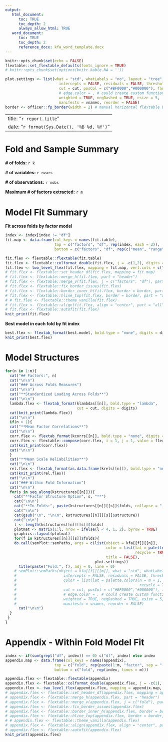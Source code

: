 ```yaml
---
output:
   html_document:
      toc: TRUE
      toc_depth: 2
      always_allow_html: TRUE
   word_document:
      toc: TRUE
      toc_depth: 2
      reference_docx: kfa_word_template.docx
---
```


```r
knitr::opts_chunk$set(echo = FALSE)
flextable::set_flextable_defaults(fonts_ignore = TRUE)
# knitr::opts_chunk$set(options(knitr.kable.NA = ''))

plot.settings <- list(what = "std", whatLabels = "no", layout = "tree",
                        intercepts = FALSE, residuals = FALSE, thresholds = FALSE,
                        cut = cut, posCol = c("#BF0000","#000000"), fade = FALSE,
                        # edge.color = , # could create custom function to utilize this argument
                        weighted = TRUE, negDashed = TRUE, esize = 5,
                        manifests = vnames, reorder = FALSE)
border <- officer::fp_border(width = 2) # manual horizontal flextable border width

```

---
title: "`r report.title`"
date: "`r format(Sys.Date(), '%B %d, %Y')`"
---

# Fold and Sample Summary

**# of folds:** `r k`

**# of variables:** `r nvars`

**# of observations:** `r nobs`

**Maximum # of factors extracted:** `r m`

# Model Fit Summary

**Fit across folds by factor model**

```r
index <- index[index != "df"] 
fit.map <- data.frame(col_keys = names(fit.table),
                      top = c("factors", "df", rep(index, each = 2)),
                      bottom = c("factors", "df", rep(c("mean", "range"), times = length(index))))

fit.flex <- flextable::flextable(fit.table)
fit.flex <- flextable::colformat_double(fit.flex, j = -c(1,2), digits = digits)
fit.flex <- two_level_flex(fit.flex, mapping = fit.map, vert.cols = c("factors", "df"), border = border)
# fit.flex <- flextable::set_header_df(fit.flex, mapping = fit.map)
# fit.flex <- flextable::merge_h(fit.flex, part = "header")
# fit.flex <- flextable::merge_v(fit.flex, j = c("factors", "df"), part = "header")
# fit.flex <- flextable::fix_border_issues(fit.flex)
# fit.flex <- flextable::border_inner_h(fit.flex, border = border, part = "header")
# fit.flex <- flextable::hline_top(fit.flex, border = border, part = "all")
# # fit.flex <- flextable::theme_vanilla(fit.flex)
# fit.flex <- flextable::align(fit.flex, align = "center", part = "all")
# fit.flex <- flextable::autofit(fit.flex)
knit_print(fit.flex)
```

**Best model in each fold by fit index**

```r
best.flex <- flextab_format(best.model, bold.type = "none", digits = digits)
knit_print(best.flex)
```


# Model Structures

```r

for(n in 1:m){
  cat("## Factors:", n)
  cat("\n\n")
  cat("### Across Folds Measures")
  cat("\n\n")
  cat("**Standardized Loading Across Folds**")
  cat("\n\n")
  lambda.flex <- flextab_format(klambdas[[n]], bold.type = "lambda",
                                cut = cut, digits = digits)
  cat(knit_print(lambda.flex))
  cat("\n\n")
  if(n > 1){
  cat("**Mean Factor Correlations**")
  cat("\n\n")
  corr.flex <- flextab_format(kcorrs[[n]], bold.type = "none", digits = digits)
  corr.flex <- flextable::compose(corr.flex, i = 1, j = 1, value = flextable::as_paragraph(""), part = "header")
  cat(knit_print(corr.flex))
  cat("\n\n")
  }
  cat("**Mean Scale Reliabilities**")
  cat("\n\n")
  rel.flex <- flextab_format(as.data.frame(krels[[n]]), bold.type = "none", digits = digits)
  cat(knit_print(rel.flex))
  cat("\n\n")
  cat("### Within Fold Information")
  cat("\n\n")
  for(s in seq_along(kstructures[[n]])){
    cat("**Factor Structure Option", s, "**")
    cat("\n\n")
    cat("**In Folds:", paste(kstructures[[n]][[s]]$folds, collapse = ", "), "**")
    cat("\n\n")
    cat(gsub("\n", "\n\n", kstructures[[n]][[s]]$structure))
    cat("\n\n")
    l <- length(kstructures[[n]][[s]]$folds)
    plotmat <- matrix(1:l, nrow = ifelse(l < 4, 1, 2), byrow = TRUE)
    graphics::layout(plotmat)
    for(f in kstructures[[n]][[s]]$folds){
    do.call(semPlot::semPaths, args = c(list(object = kfa[[f]][[n]],
                                             color = list(lat = palette.colors(n = n + 1, palette = "Okabe-Ito",
                                                          recycle = TRUE)[-1]),
                                             title = FALSE),
                                        plot.settings))
      title(paste("Fold:", f), adj = 0, line = 0)
    # semPlot::semPaths(object = kfa[[f]][[m]], what = "std", whatLabels = "no", layout = "tree",
    #                     intercepts = FALSE, residuals = FALSE, thresholds = FALSE,
    #                     color = list(lat = palette.colors(n = m + 1, palette = "Okabe-Ito",
    #                                                       recycle = TRUE)[-1]),
    #                     cut = cut, posCol = c("#BF0000","#000000"), fade = FALSE,
    #                     # edge.color = , # could create custom function to utilize this argument
    #                     weighted = TRUE, negDashed = TRUE, esize = 5,
    #                     manifests = vnames, reorder = FALSE)
      cat("\n\n")
  }
 }
}

```


# Appendix - Within Fold Model Fit

```r
index <- if(sum(grepl("df", index)) == 0) c("df", index) else index
appendix.map <- data.frame(col_keys = names(appendix),
                      top = c("fold", rep(paste(1:m, "factor", sep = "-"), each = length(index))),
                      bottom = c("fold", rep(index, times = m)))

appendix.flex <- flextable::flextable(appendix)
appendix.flex <- flextable::colformat_double(appendix.flex, j = -c(1), digits = digits)
appendix.flex <- two_level_flex(appendix.flex, mapping = appendix.map, vert.cols = c("fold"), border = border)
# appendix.flex <- flextable::set_header_df(appendix.flex, mapping = appendix.map)
# appendix.flex <- flextable::merge_h(appendix.flex, part = "header")
# appendix.flex <- flextable::merge_v(appendix.flex, j = c("fold"), part = "header")
# appendix.flex <- flextable::fix_border_issues(appendix.flex)
# appendix.flex <- flextable::border_inner_h(appendix.flex, border = border, part = "header")
# appendix.flex <- flextable::hline_top(appendix.flex, border = border, part = "all")
# # appendix.flex <- flextable::theme_vanilla(appendix.flex)
# appendix.flex <- flextable::align(appendix.flex, align = "center", part = "all")
# appendix.flex <- flextable::autofit(appendix.flex)
knit_print(appendix.flex)
```
